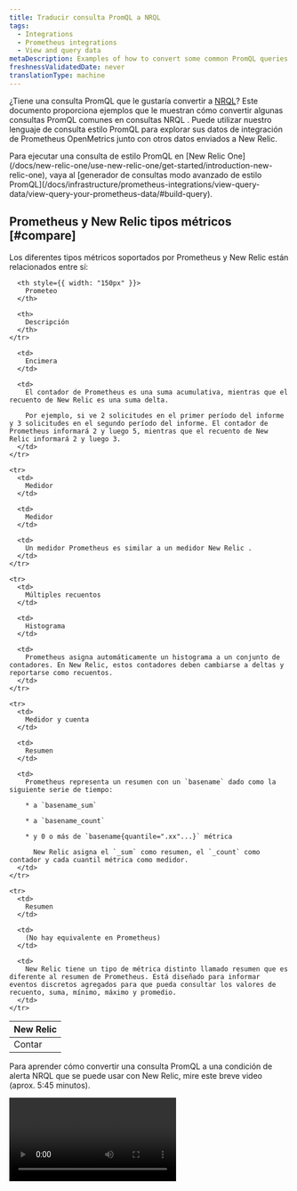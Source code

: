 ```yaml
---
title: Traducir consulta PromQL a NRQL
tags:
  - Integrations
  - Prometheus integrations
  - View and query data
metaDescription: Examples of how to convert some common PromQL queries for your Prometheus OpenMetrics integration to an equivalent NRQL metric query in New Relic.
freshnessValidatedDate: never
translationType: machine
---
```


¿Tiene una consulta PromQL que le gustaría convertir a [NRQL](/docs/query-data/nrql-new-relic-query-language/getting-started/introduction-nrql)? Este documento proporciona ejemplos que le muestran cómo convertir algunas consultas PromQL comunes en consultas NRQL . Puede utilizar nuestro lenguaje de consulta estilo PromQL para explorar sus datos de integración de Prometheus OpenMetrics junto con otros datos enviados a New Relic.

<Callout variant="tip">
  Para ejecutar una consulta de estilo PromQL en [New Relic One](/docs/new-relic-one/use-new-relic-one/get-started/introduction-new-relic-one), vaya al [generador de consultas modo avanzado de estilo PromQL](/docs/infrastructure/prometheus-integrations/view-query-data/view-query-your-prometheus-data/#build-query).
</Callout>

## Prometheus y New Relic tipos métricos [#compare]

Los diferentes tipos métricos soportados por Prometheus y New Relic están relacionados entre sí:

<table>
  <thead>
    <tr>
      <th style={{ width: "150px" }}>
        New Relic
      </th>

      <th style={{ width: "150px" }}>
        Prometeo
      </th>

      <th>
        Descripción
      </th>
    </tr>
  </thead>

  <tbody>
    <tr>
      <td>
        Contar
      </td>

      <td>
        Encimera
      </td>

      <td>
        El contador de Prometheus es una suma acumulativa, mientras que el recuento de New Relic es una suma delta.

        Por ejemplo, si ve 2 solicitudes en el primer período del informe y 3 solicitudes en el segundo período del informe. El contador de Prometheus informará 2 y luego 5, mientras que el recuento de New Relic informará 2 y luego 3.
      </td>
    </tr>

    <tr>
      <td>
        Medidor
      </td>

      <td>
        Medidor
      </td>

      <td>
        Un medidor Prometheus es similar a un medidor New Relic .
      </td>
    </tr>

    <tr>
      <td>
        Múltiples recuentos
      </td>

      <td>
        Histograma
      </td>

      <td>
        Prometheus asigna automáticamente un histograma a un conjunto de contadores. En New Relic, estos contadores deben cambiarse a deltas y reportarse como recuentos.
      </td>
    </tr>

    <tr>
      <td>
        Medidor y cuenta
      </td>

      <td>
        Resumen
      </td>

      <td>
        Prometheus representa un resumen con un `basename` dado como la siguiente serie de tiempo:

        * a `basename_sum`

        * a `basename_count`

        * y 0 o más de `basename{quantile=".xx"...}` métrica

          New Relic asigna el `_sum` como resumen, el `_count` como contador y cada cuantil métrica como medidor.
      </td>
    </tr>

    <tr>
      <td>
        Resumen
      </td>

      <td>
        (No hay equivalente en Prometheus)
      </td>

      <td>
        New Relic tiene un tipo de métrica distinto llamado resumen que es diferente al resumen de Prometheus. Está diseñado para informar eventos discretos agregados para que pueda consultar los valores de recuento, suma, mínimo, máximo y promedio.
      </td>
    </tr>
  </tbody>
</table>

Para aprender cómo convertir una consulta PromQL a una condición de alerta NRQL que se puede usar con New Relic, mire este breve video (aprox. 5:45 minutos).

<Video id="oFBJY3OSvLM" type="youtube" />

## Mapeo entre NRQL y nuestra consulta estilo PromQL [#explore-data]

<Callout variant="tip">
  Para ver cómo New Relic traduce una consulta de estilo PromQL a NRQL, escriba una consulta en la [pestaña estilo PromQL del generador de consultas](#prom-ql-example) y luego cambie a la [pestañaNRQL ](/docs/chart-builder/use-chart-builder/choose-data/use-advanced-nrql-mode-specify-data).
</Callout>

Esta tabla muestra el mapeo entre NRQL y nuestra consulta estilo PromQL al explorar datos. Para obtener más información contextual, consulte los [ejemplos](#prom-ql-example).

<table>
  <thead>
    <tr>
      <th style={{ width: "300px" }}>
        Descripción
      </th>

      <th>
        Mapeo entre NRQL y consulta estilo PromQL
      </th>
    </tr>
  </thead>

  <tbody>
    <tr>
      <td>
        <DNT>
          **Search for attributes:**
        </DNT>

        Explora el atributo en la `container_memory_usage_bytes` métrica.
      </td>

      <td>
        * PromQL:

          ```promql
          container_memory_usage_bytes
          ```

        * NRQL:

          ```sql
          FROM Metric SELECT keyset() WHERE metricName = 'container_memory_usage_bytes'
          ```
      </td>
    </tr>

    <tr>
      <td>
        <DNT>
          **Find attribute&apos;s value:**
        </DNT>

        Explore el valor actual de la `container_memory_usage_bytes` métrica para el atributo único `id` .
      </td>

      <td>
        * PromQL:

          ```promql
          sum(container_memory_usage_bytes) by (id)
          ```

        * NRQL:

          ```sql
          FROM Metric SELECT sum(container_memory_usage_bytes) FACET id
          ```
      </td>
    </tr>

    <tr>
      <td>
        <DNT>
          **Visualize the attribute&apos;s value:**
        </DNT>

        Grafique el valor de la métrica `container_memory_usage_bytes` con el valor del atributo `id` dado.
      </td>

      <td>
        * PromQL:

          ```promql
          container_memory_usage_bytes{id="/"}
          ```

        * NRQL:

          ```sql
          FROM Metric SELECT latest(container_memory_usage_bytes) WHERE id = '/' TIMESERIES
          ```
      </td>
    </tr>
  </tbody>
</table>

<CollapserGroup>
  <Collapser id="prom-ql-example" title="Ejemplo de consulta estilo PromQL">
    <DNT>
      **1. Start your query.**
    </DNT>

    Al explorar sus datos para una métrica particular en PromQL, como la memoria por uso de contenedor en bytes, puede comenzar con una consulta como:

    ```promql
    container_memory_usage_bytes
    ```

    Esto trazará todas las series de tiempo métricas únicas para la métrica de entrada.

    <DNT>
      **2. Filter the query results.**
    </DNT>

    Al observar los datos, puede agregar más parámetros de consulta para filtrar el número de series de tiempo métricas. Por ejemplo, si solo desea series temporales en las que `id` sea `/`, la consulta de estilo PromQL será:

    ```promql
    container_memory_usage_bytes{id="/"}
    ```

    <img src="/images/infrastructure_screenshot-crop_promql-query.webp" style={{ width: '100%' }} />

    <figcaption>
      <DNT>**PromQL-style example:**</DNT> Para filtrar los datos, ejecute esta consulta estilo PromQL: container\_memory\_usage\_bytes\{id=&amp;quot;/&amp;quot;.
    </figcaption>
  </Collapser>

  <Collapser id="nrql-query-example" title="Ejemplo de consulta NRQL">
    <DNT>
      **1. Query available metrics.**
    </DNT>

    Para explorar sus datos, comience mirando todas las métricas disponibles. Utilice la siguiente consulta NRQL:

    ```sql
    FROM Metric SELECT uniques(metricName)
    ```

    <DNT>
      **2. Find unique attributes.**
    </DNT>

    Una vez que hayas encontrado la métrica que deseas revisar, como `container_memory_usage_bytes`, puedes encontrar el atributo único con la siguiente consulta:

    ```sql
    FROM Metric SELECT keyset() WHERE metricName = 'container_memory_usage_bytes'
    ```

    Los resultados mostrarán cada clave de atributo disponible y el tipo de valor (cadena, booleano o número).

    <DNT>
      **3. Aggregate and chart the metrics.**
    </DNT>

    Para trazar gráficos métricos usando NRQL, primero necesita una función de agregación. Por ejemplo, puede utilizar `latest` para medidor, `sum` para recuentos y `average` para resúmenes.

    Como muestra el siguiente gráfico, todas las series temporales únicas se agregan en una serie temporal única de forma predeterminada:

    <img src="/images/infrastructure_screenshot-crop_nrql-query-example.webp" style={{width: '100%'}} />

    <figcaption>
      <DNT>**[one.newrelic.com &gt; All capabilities](https://one.newrelic.com/all-capabilities) &amp;gt; Query your data**</DNT>: Este ejemplo muestra los datos que ves después de ejecutar FROM métrica SELECT keyset() WHERE metricName = &amp;apos;container\_memory\_usage\_bytes&amp;apos;.
    </figcaption>

    <DNT>
      **4. View metrics by ID.**
    </DNT>

    Para ver la serie temporal métrica única con varios valores `id` , ejecute la siguiente consulta:

    ```sql
    FROM Metric SELECT latest(container_memory_usage_bytes) FACET id
    ```

    <img src="/images/infrastructure_screenshot-crop_metric-id.webp" style={{width: '100%'}} />

    <figcaption>
      <DNT>**[one.newrelic.com &gt; All capabilities](https://one.newrelic.com/all-capabilities) &amp;gt; Query your data**</DNT>: Este ejemplo muestra los datos que ves después de ejecutar FROM métrica SELECT latest(container\_memory\_usage\_bytes) FACET id.
    </figcaption>

    <DNT>
      **5. Add the selected ID to the query.**
    </DNT>

    A continuación, puede seleccionar un valor `id` y colocarlo en la cláusula NRQL `where` .

    ```sql
    FROM Metric SELECT latest(container_memory_usage_bytes) WHERE id = "/" timeseries
    ```

    <img src="/images/infrastructure_screenshot-crop_add-selected-id.webp" style={{width: '100%'}} />

    <figcaption>
      <DNT>**[one.newrelic.com &gt; All capabilities](https://one.newrelic.com/all-capabilities) &amp;gt; Query your data**</DNT>: Este ejemplo muestra los datos que se muestran después de ejecutar `From Metric select latest(container_memory_usage_bytes) where id = "/" timeseries`.
    </figcaption>
  </Collapser>
</CollapserGroup>

## Ejemplos de filtrado [#filter-data]

Tanto nuestro lenguaje de consulta estilo PromQL como NRQL proporcionan sintaxis para filtrar el número de series de tiempo métricas únicas.

* El estilo PromQL utiliza corchetes para filtrar.
* NRQL utiliza una cláusula `WHERE` .

A continuación se muestran algunos ejemplos de consultas:

<table>
  <thead>
    <tr>
      <th style={{ width: "250px" }}>
        Descripción
      </th>

      <th>
        Consulta estilo PromQL y NRQL
      </th>
    </tr>
  </thead>

  <tbody>
    <tr>
      <td>
        Seleccione datos con valores específicos.
      </td>

      <td>
        * PromQL:

          ```promql
          go_memstats_heap_alloc_bytes{job="apiserver", instance="1234"})
          ```

        * NRQL:

          Para seleccionar solo datos con valores específicos en NRQL, use la cláusula `WHERE` con `=`. En este ejemplo, todos los datos deben tener el valor seleccionado para el trabajo y el controlador.

          ```sql
          FROM Metric SELECT latest(go_memstats_heap_alloc_bytes) WHERE job = 'apiserver' AND instance = '1234' TIMESERIES
          ```
      </td>
    </tr>

    <tr>
      <td>
        Seleccione datos con múltiples valores.
      </td>

      <td>
        * PromQL:

          ```promql
          go_memstats_heap_alloc_bytes{environment=~"staging|testing|development",method!="GET"}
          ```

        * NRQL:

          En NRQL, utilice la cláusula `in` para seleccionar varios valores para un atributo y el signo `!=` para seleccionar todos los valores excepto el que aparece en la lista. En este ejemplo, el entorno puede ser `staging`, `testing` o `development` y el método no puede ser `GET`.

          ```sql
          FROM Metric SELECT latest(go_memstats_heap_alloc_bytes) 
          WHERE environment IN ('staging', 'testing', 'development') 
          AND method != 'GET' TIMESERIES
          ```
      </td>
    </tr>

    <tr>
      <td>
        Seleccione datos utilizando valores de cadena parciales.
      </td>

      <td>
        * PromQL:

          ```promql
          go_memstats_heap_alloc_bytes{job=~"api.*"}
          ```

        * NRQL:

          En NRQL utilice la cláusula `LIKE` para hacer coincidir parte de un valor de cadena. En este ejemplo, se devolverán todos los datos donde el atributo del trabajo comience con `api`.

          ```sql
          FROM Metric SELECT latest(go_memstats_heap_alloc_bytes) WHEREe job LIKE 'api%' TIMESERIES
          ```
      </td>
    </tr>
  </tbody>
</table>

## Ejemplos de consulta de estilo PromQL a NRQL [#examples]

Puede simular la siguiente consulta estilo PromQL con NRQL consulta:

<table>
  <thead>
    <tr>
      <th style={{ width: "250px" }}>
        Descripción
      </th>

      <th>
        Consulta estilo PromQL y NRQL
      </th>
    </tr>
  </thead>

  <tbody>
    <tr>
      <td>
        Mida la tasa por segundo durante el último minuto de la métrica `http_request_total` .
      </td>

      <td>
        * PromQL:

          ```promql
          sum(rate(http_requests_total[1m]))
          ```

        * NRQL:

          ```sql
          FROM Metric SELECT rate(sum(http_request_total), 1 second) TIMESERIES 1 minute
          ```
      </td>
    </tr>

    <tr>
      <td>
        Grafica la diferencia de las dos métricas, luego divide por 1024.
      </td>

      <td>
        * PromQL:

          ```promql
          (instance_memory_limit_bytes - instance_memory_usage_bytes) / 1024
          ```

        * NRQL:

          ```sql
          FROM Metric SELECT (latest(instance_memory_limit_bytes) - latest(instance_memory_usage_bytes)) / 1024 TIMESERIES
          ```
      </td>
    </tr>

    <tr>
      <td>
        Proporcione la tasa sumada por intervalo de 30 segundos por cada controlador.
      </td>

      <td>
        * PromQL:

          ```promql
          sum(rate(http_requests_total[30s])) by (handler)
          ```

        * NRQL:

          ```sql
          FROM Metric SELECT rate(sum(http_requests_total), 30 seconds) FACET handler TIMESERIES
          ```
      </td>
    </tr>

    <tr>
      <td>
        Grafica la diferencia en las dos métricas donde la instancia se llama `foo` y el `fstype` es `ext4` o `xfs`.
      </td>

      <td>
        * PromQL:

          ```promql
          (node_filesystem_free_bytes{instance='foo',fstype=~"ext4|xfs"} / node_filesystem_size_bytes{instance='foo',fstype=~"ext4|xfs"})
          ```

        * NRQL:

          ```sql
          FROM Metric SELECT latest(node_filesystem_free_bytes) / latest(node_filesystem_size_bytes) 
          WHERE instance = 'foo' AND fstype IN ('ext4', 'xfs')
          ```
      </td>
    </tr>
  </tbody>
</table>